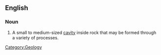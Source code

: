 ==English==
{{wikipedia}}
===Noun===
{{en-noun}}

# A small to medium-sized [[cavity]] inside rock that may be formed through a variety of processes.

[[Category:Geology]]